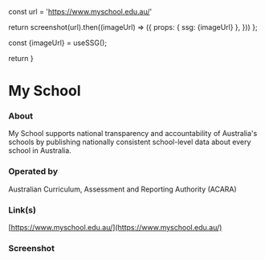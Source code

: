
const url = 'https://www.myschool.edu.au/'

return screenshot(url).then((imageUrl) => ({
props: { ssg: {imageUrl} },
}))
};

const {imageUrl} = useSSG();

return <ScreenshotImage imageUrl={imageUrl}/>
}

# My School

### About

My School supports national transparency and accountability of Australia's schools by publishing nationally consistent school-level data about every school in Australia.

### Operated by

Australian Curriculum, Assessment and Reporting Authority (ACARA)

### Link(s)

[https://www.myschool.edu.au/](https://www.myschool.edu.au/)

### Screenshot

<Screenshot />
